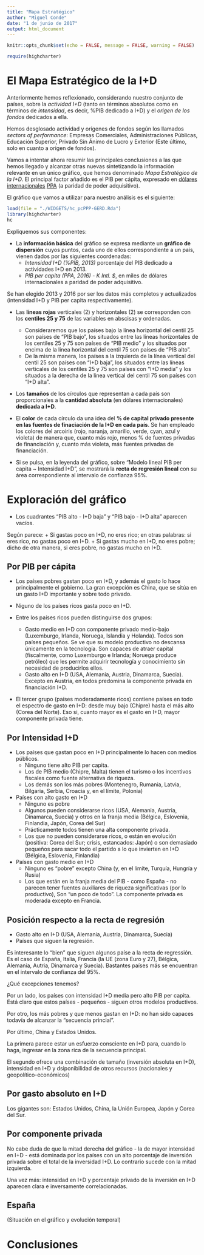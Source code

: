 ```yaml
---
title: "Mapa Estratégico"
author: "Miguel Conde"
date: "1 de junio de 2017"
output: html_document
---
```


```r
knitr::opts_chunk$set(echo = FALSE, message = FALSE, warning = FALSE)
```

```r
require(highcharter)
```



# El Mapa Estratégico de la I+D

Anteriormente hemos reflexionado, considerando nuestro conjunto de países, sobre la *actividad I+D* (tanto en términos absolutos como en términos de *intensidad*, es decir, %PIB dedicado a I+D) y el *origen de los fondos* dedicados a ella.

Hemos desglosado actividad y orígenes de fondos según los llamados *sectors of performance*: Empresas Comerciales, Administraciones Públicas, Educación Superior, Privado Sin Ánimo de Lucro y Exterior (Este último, solo en cuanto a origen de fondos).

Vamos a intentar ahora resumir las principales conclusiones a las que hemos llegado y alcanzar otras nuevas sintetizando la información relevante en un único gráfico, que hemos denominado *Mapa Estratégico de la I+D*. El principal factor añadido es el PIB per cápita, expresado en [dólares internacionales][IDOL] [PPA][PPA] (a paridad de poder adquisitivo).

El gráfico que vamos a utilizar para nuestro análisis es el siguiente:

```r
load(file = "./WIDGETS/hc_pcPPP-GERD.Rda")
library(highcharter)
hc
```

Expliquemos sus componentes:

* La **información básica** del gráfico se expresa mediante un **gráfico de dispersión** cuyos puntos, cada uno de ellos correspondiente a un país, vienen dados por las siguientes coordenadas:
    + *Intensidad I+D (%PIB, 2013)* porcentaje del PIB dedicado a actividades I+D en 2013.
    + *PIB per capita (PPA, 2016) - K Intl. $*,  en miles de dólares internacionales a paridad de poder adquisitivo.
    
Se han elegido 2013 y 2016 por ser los datos más completos y actualizados (intensidad I+D y PIB per capita respectivamente).
   
* Las **líneas rojas** verticales (2) y horizontales (2) se corresponden con los **centiles 25 y 75** de las variables en abscisas y ordenadas.
    + Consideraremos que los países  bajo la línea horizontal del centil 25 son países de "PIB bajo", los situados entre las líneas horizontales de los centiles 25 y 75 son países de "PIB medio" y los situados por encima de la linea horizontal del centil 75 son países de "PIB alto".
    + De la misma manera, los países a la izquierda de la línea vertical del centil 25 son países con "I+D baja", los situados entre las líneas verticales de los centiles 25 y 75 son países con "I+D media" y los situados a la derecha de la linea vertical del centil 75 son países con "I+D alta".
    
* Los **tamaños** de los círculos que representan a cada país son proporcionales a la **cantidad absoluta** (en dólares internacionales) **dedicada a I+D**.

* El **color** de cada círculo da una idea del **% de capital privado presente en las fuentes de finaciación de la I+D en cada país**. Se han empleado los colores del arcoiris (rojo, naranja, amarillo, verde, cyan, azul y violeta) de manera que, cuanto más rojo, menos % de fuentes privadas de financiación y, cuanto más violeta, más fuentes privadas de financiación.

* Si se pulsa, en la leyenda del gráfico, sobre "Modelo lineal PIB per capita ~ Intensidad I+D", se mostrará la **recta de regresión lineal** con su área correspondiente al intervalo de confianza 95%.

# Exploración del gráfico

* Los cuadrantes "PIB alto - I+D baja" y "PIB bajo - I+D alta" aparecen vacíos.

Según parece:
    + Si gastas poco en I+D, no eres rico; en otras palabras: si eres rico, no gastas poco en I+D.
    + Si gastas mucho en I+D, no eres pobre; dicho de otra manera, si eres pobre, no gastas mucho en I+D.
    
## Por PIB per cápita 
* Los países pobres gastan poco en I+D, y además el gasto lo hace principalmente el gobierno. La gran excepción es China, que se sitúa en un gasto I+D importante y sobre todo privado.

* Niguno de los países ricos gasta poco en I+D. 

* Entre los países ricos pueden distinguirse dos grupos:
    + Gasto medio en I+D con componente privado medio-bajo (Luxemburgo, Irlanda, Noruega, Islandia y Holanda). Todos son países pequeños. Se ve que su modelo productivo no descansa únicamente en la tecnología. Son capaces de atraer capital (fiscalmente, como Luxemburgo e Irlanda; Noruega produce petróleo) que les permite adquirir tecnología y conocimiento sin necesidad de producirlos ellos. 
    + Gasto alto en I+D (USA, Alemania, Austria, Dinamarca, Suecia). Excepto en Austria, en todos predomina la componente privada en financiación I+D.

* El tercer grupo (países moderadamente ricos) contiene países en todo el espectro de gasto en I+D: desde muy bajo (Chipre) hasta el más alto (Corea del Norte). Eso si, cuanto mayor es el gasto en I+D, mayor componente privada tiene.
      
## Por Intensidad I+D
* Los países que gastan poco en I+D principalmente lo hacen con medios públicos.
    + Ninguno tiene alto PIB per capita.
    + Los de PIB medio (Chipre, Malta) tienen el turismo o los incentivos fiscales como fuente alternativa de riqueza.
    + Los demás son los más pobres (Montenegro, Rumania, Latvia, Bilgaria, Serbia, Croacia y, en el límite, Polonia)

* Países con alto gasto en I+D
    + Ninguno es pobre
    + Algunos pueden considerarse ricos (USA, Alemania, Austria, Dinamarca, Suecia) y otros en la franja media (Bélgica, Eslovenia, Finlandia, Japón, Corea del Sur)
    + Prácticamente todos tienen una alta componente privada.
    + Los que no pueden considerarse ricos, o están en evolución (positiva: Corea del Sur; crisis, estancados: Japón) o son demasiado pequeños para sacar todo el partido a lo que invierten en I+D (Bélgica, Eslovenia, Finlandia)

* Países con gasto medio en I+D
    + Ninguno es "pobre" excepto China (y, en el límite, Turquía, Hungría y Rusia)
    + Los que están en la franja media del PIB - como España - no parecen tener fuentes auxiliares de riqueza significativas (por lo productivo), Son "un poco de todo". La componente privada es moderada excepto en Francia.
    

## Posición respecto a la recta de regresión
* Gasto alto en I+D (USA, Alemania, Austria, Dinamarca, Suecia)
* Países que siguen la regresión.

Es interesante lo "bien" que siguen algunos paíse a la recta de regressión. Es el caso de España, Italia, Francia (la UE (zona Euro y 27), Bélgica, Alemania, Autria, Dinamarca y Suecia). Bastantes países más se encuentran en el intervalo de confianza del 95%.

¿Qué excepciones tenemos?

Por un lado, los países con intensidad I+D media pero alto PIB per capita. Está claro que estos países - pequeños - siguen otros modelos productivos.

Por otro, los más pobres y que menos gastan en I+D: no han sido capaces todavía de alcanzar la "secuencia princial".

Por último, China y Estados Unidos.

La primera parece estar un esfuerzo consciente en I+D para, cuando lo haga, ingresar en la zona rica de la secuencia principal.

El segundo ofrece una combinación de tamaño (inversión absoluta en I+D), intensidad en I+D y dsiponibilidad de otros recursos (nacionales y geopolítico-económicos)
      
## Por gasto absoluto en I+D

Los gigantes son: Estados Unidos, China, la Unión Europea, Japón y Corea del Sur.

## Por componente privada
No cabe duda de que la mitad derecha del gráfico - la de mayor intensidad en I+D - está dominada por los países con un alto porcentaje de inversión privada sobre el total de la inversidad I+D. Lo contrario sucede con la mitad izquierda.

Una vez más: intensidad en I+D y porcentaje privado de la inversión en I+D aparecen clara e inversamente correlacionadas.

## España
(Situación en el gráfico y evolución temporal)

# Conclusiones



[PPA]: <https://es.wikipedia.org/wiki/Paridad_de_poder_adquisitivo>
[IDOL]: <https://es.wikipedia.org/wiki/Dolar_internacional>